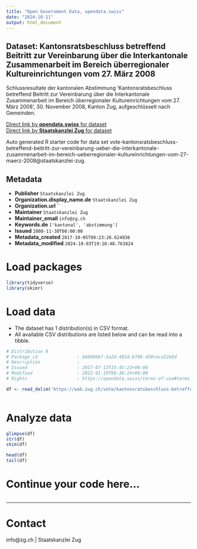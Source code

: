 ```yaml
---
title: "Open Government Data, opendata.swiss"
date: "2024-10-11"
output: html_document
---
```


## Dataset: Kantonsratsbeschluss betreffend Beitritt zur Vereinbarung über die Interkantonale Zusammenarbeit im Bereich überregionaler Kultureinrichtungen vom 27. März 2008

Schlussresultate der kantonalen Abstimmung 'Kantonsratsbeschluss betreffend Beitritt zur Vereinbarung über die Interkantonale Zusammenarbeit im Bereich überregionaler Kultureinrichtungen vom 27. März 2008', 30. November 2008, Kanton Zug, aufgeschlüsselt nach Gemeinden.

[Direct link by **opendata.swiss** for dataset](https://opendata.swiss/de/dataset/kantonsratsbeschluss-betreffend-beitritt-zur-vereinbarung-uber-die-interkantonale-zusammen-2008)<br>
[Direct link by **Staatskanzlei Zug** for dataset](https://wab.zug.ch/vote/kantonsratsbeschluss-betreffend-beitritt-zur-vereinbarung-ueber-die-interkantonale-zusammenarbeit-im-bereich-ueberregionaler-kultureinrichtungen-vom-27-maerz-2008/data)

Auto generated R starter code for data set vote-kantonsratsbeschluss-betreffend-beitritt-zur-vereinbarung-ueber-die-interkantonale-zusammenarbeit-im-bereich-ueberregionaler-kultureinrichtungen-vom-27-maerz-2008@staatskanzlei-zug.

## Metadata

- **Publisher** `Staatskanzlei Zug`
- **Organization.display_name.de** `Staatskanzlei Zug`
- **Organization.url** ``
- **Maintainer** `Staatskanzlei Zug`
- **Maintainer_email** `info@zg.ch`
- **Keywords.de** `['kantonal', 'abstimmung']`
- **Issued** `2008-11-30T00:00:00`
- **Metadata_created** `2017-10-05T09:23:26.624936`
- **Metadata_modified** `2024-10-03T19:10:48.763824`


# Load packages

```r

library(tidyverse)
library(skimr)

```

# Load data

-   The dataset has 1 distribution(s) in CSV format.
-   All available CSV distributions are listed below and can be read into a tibble.

```r

# Distribution 0
# Package_id               : b669066f-5a2d-481d-b788-d30caca52e8d
# Description              : 
# Issued                   : 2017-07-13T15:45:23+00:00
# Modified                 : 2022-01-19T06:36:24+00:00
# Rights                   : https://opendata.swiss/terms-of-use#terms_by

df <- read_delim('https://wab.zug.ch/vote/kantonsratsbeschluss-betreffend-beitritt-zur-vereinbarung-ueber-die-interkantonale-zusammenarbeit-im-bereich-ueberregionaler-kultureinrichtungen-vom-27-maerz-2008/data-csv')



```

# Analyze data

```r

glimpse(df)
str(df)
skim(df)

head(df)
tail(df)

```

# Continue your code here...

```r

```

------------------------------------------------------------------------

# Contact

info@zg.ch | Staatskanzlei Zug

